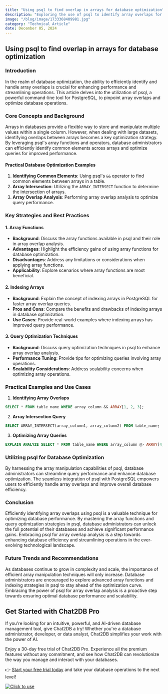```yaml
---
title: "Using psql to find overlap in arrays for database optimization"
description: "Exploring the use of psql to identify array overlaps for efficient database optimization."
image: "/blog/image/1733368409981.jpg"
category: "Technical Article"
date: December 05, 2024
---
```


## Using psql to find overlap in arrays for database optimization

### Introduction

In the realm of database optimization, the ability to efficiently identify and handle array overlaps is crucial for enhancing performance and streamlining operations. This article delves into the utilization of psql, a powerful command-line tool for PostgreSQL, to pinpoint array overlaps and optimize database operations.

### Core Concepts and Background

Arrays in databases provide a flexible way to store and manipulate multiple values within a single column. However, when dealing with large datasets, identifying overlaps between arrays becomes a key optimization strategy. By leveraging psql's array functions and operators, database administrators can efficiently identify common elements across arrays and optimize queries for improved performance.

#### Practical Database Optimization Examples

1. **Identifying Common Elements**: Using psql's `&&` operator to find common elements between arrays in a table.
2. **Array Intersection**: Utilizing the `ARRAY_INTERSECT` function to determine the intersection of arrays.
3. **Array Overlap Analysis**: Performing array overlap analysis to optimize query performance.

### Key Strategies and Best Practices

#### 1. Array Functions

- **Background**: Discuss the array functions available in psql and their role in array overlap analysis.
- **Advantages**: Highlight the efficiency gains of using array functions for database optimization.
- **Disadvantages**: Address any limitations or considerations when applying array functions.
- **Applicability**: Explore scenarios where array functions are most beneficial.

#### 2. Indexing Arrays

- **Background**: Explain the concept of indexing arrays in PostgreSQL for faster array overlap queries.
- **Pros and Cons**: Compare the benefits and drawbacks of indexing arrays in database optimization.
- **Use Cases**: Provide real-world examples where indexing arrays has improved query performance.

#### 3. Query Optimization Techniques

- **Background**: Discuss query optimization techniques in psql to enhance array overlap analysis.
- **Performance Tuning**: Provide tips for optimizing queries involving array operations.
- **Scalability Considerations**: Address scalability concerns when optimizing array operations.

### Practical Examples and Use Cases

1. **Identifying Array Overlaps**

```sql
SELECT * FROM table_name WHERE array_column && ARRAY[1, 2, 3];
```

2. **Array Intersection Query**

```sql
SELECT ARRAY_INTERSECT(array_column1, array_column2) FROM table_name;
```

3. **Optimizing Array Queries**

```sql
EXPLAIN ANALYZE SELECT * FROM table_name WHERE array_column @> ARRAY[4, 5, 6];
```

### Utilizing psql for Database Optimization

By harnessing the array manipulation capabilities of psql, database administrators can streamline query performance and enhance database optimization. The seamless integration of psql with PostgreSQL empowers users to efficiently handle array overlaps and improve overall database efficiency.

### Conclusion

Efficiently identifying array overlaps using psql is a valuable technique for optimizing database performance. By mastering the array functions and query optimization strategies in psql, database administrators can unlock the full potential of their databases and achieve significant performance gains. Embracing psql for array overlap analysis is a step towards enhancing database efficiency and streamlining operations in the ever-evolving technological landscape.

### Future Trends and Recommendations

As databases continue to grow in complexity and scale, the importance of efficient array manipulation techniques will only increase. Database administrators are encouraged to explore advanced array functions and indexing strategies in psql to stay ahead of the optimization curve. Embracing the power of psql for array overlap analysis is a proactive step towards ensuring optimal database performance and scalability.


## Get Started with Chat2DB Pro

If you're looking for an intuitive, powerful, and AI-driven database management tool, give Chat2DB a try! Whether you're a database administrator, developer, or data analyst, Chat2DB simplifies your work with the power of AI.

Enjoy a 30-day free trial of Chat2DB Pro. Experience all the premium features without any commitment, and see how Chat2DB can revolutionize the way you manage and interact with your databases.

👉 [Start your free trial today](https://chat2db.ai/pricing) and take your database operations to the next level!


[![Click to use](/image/blog/bg/chat2db.jpg)](https://chat2db.ai)
